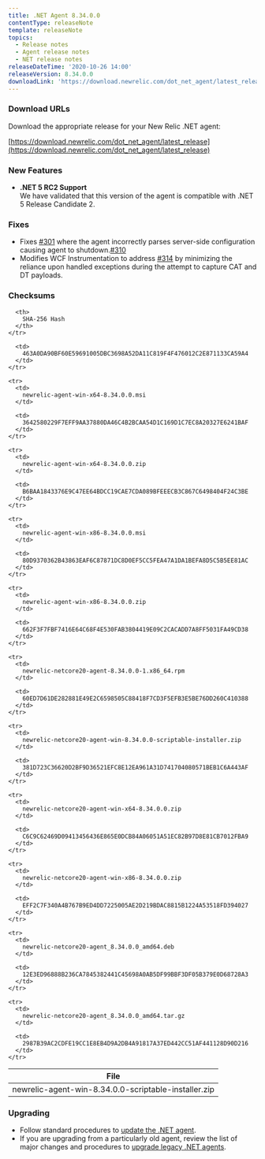 ```yaml
---
title: .NET Agent 8.34.0.0
contentType: releaseNote
template: releaseNote
topics:
  - Release notes
  - Agent release notes
  - NET release notes
releaseDateTime: '2020-10-26 14:00'
releaseVersion: 8.34.0.0
downloadLink: 'https://download.newrelic.com/dot_net_agent/latest_release'
---
```


### Download URLs

Download the appropriate release for your New Relic .NET agent:

[https://download.newrelic.com/dot_net_agent/latest_release](https://download.newrelic.com/dot_net_agent/latest_release)

### New Features

* **.NET 5 RC2 Support**  
  We have validated that this version of the agent is compatible with .NET 5 Release Candidate 2.

### Fixes

* Fixes [#301](https://github.com/newrelic/newrelic-dotnet-agent/issues/301) where the agent incorrectly parses server-side configuration causing agent to shutdown.[#310](https://github.com/newrelic/newrelic-dotnet-agent/pull/310)
* Modifies WCF Instrumentation to address [#314](https://github.com/newrelic/newrelic-dotnet-agent/issues/314) by minimizing the reliance upon handled exceptions during the attempt to capture CAT and DT payloads.

### Checksums

<Table>
  <thead>
    <tr>
      <th>
        File
      </th>

      <th>
        SHA-256 Hash
      </th>
    </tr>
  </thead>

  <tbody>
    <tr>
      <td>
        newrelic-agent-win-8.34.0.0-scriptable-installer.zip
      </td>

      <td>
        463A0DA90BF60E59691005DBC3698A52DA11C819F4F476012C2E871133CA59A4
      </td>
    </tr>

    <tr>
      <td>
        newrelic-agent-win-x64-8.34.0.0.msi
      </td>

      <td>
        3642580229F7EFF9AA37880DA46C4B2BCAA54D1C169D1C7EC8A20327E6241BAF
      </td>
    </tr>

    <tr>
      <td>
        newrelic-agent-win-x64-8.34.0.0.zip
      </td>

      <td>
        B6BAA1843376E9C47EE64BDCC19CAE7CDA089BFEEECB3C867C6498404F24C3BE
      </td>
    </tr>

    <tr>
      <td>
        newrelic-agent-win-x86-8.34.0.0.msi
      </td>

      <td>
        80D9370362B43863EAF6C87871DC8D0EF5CC5FEA47A1DA1BEFA8D5C5B5EE81AC
      </td>
    </tr>

    <tr>
      <td>
        newrelic-agent-win-x86-8.34.0.0.zip
      </td>

      <td>
        662F3F7FBF7416E64C68F4E530FAB3804419E09C2CACADD7A8FF5031FA49CD38
      </td>
    </tr>

    <tr>
      <td>
        newrelic-netcore20-agent-8.34.0.0-1.x86_64.rpm
      </td>

      <td>
        60ED7D61DE282881E49E2C6598505C88418F7CD3F5EFB3E5BE76DD260C410388
      </td>
    </tr>

    <tr>
      <td>
        newrelic-netcore20-agent-win-8.34.0.0-scriptable-installer.zip
      </td>

      <td>
        381D723C36620D2BF9D36521EFC8E12EA961A31D741704080571BEB1C6A443AF
      </td>
    </tr>

    <tr>
      <td>
        newrelic-netcore20-agent-win-x64-8.34.0.0.zip
      </td>

      <td>
        C6C9C62469D09413456436E865E0DCB84A06051A51EC82B97D8E81CB7012FBA9
      </td>
    </tr>

    <tr>
      <td>
        newrelic-netcore20-agent-win-x86-8.34.0.0.zip
      </td>

      <td>
        EFF2C7F340A4B767B9ED4DD7225005AE2D219BDAC8815B1224A53518FD394027
      </td>
    </tr>

    <tr>
      <td>
        newrelic-netcore20-agent_8.34.0.0_amd64.deb
      </td>

      <td>
        12E3ED96888B236CA7845382441C45698A0AB5DF99BBF3DF05B379E0D68728A3
      </td>
    </tr>

    <tr>
      <td>
        newrelic-netcore20-agent_8.34.0.0_amd64.tar.gz
      </td>

      <td>
        2987B39AC2CDFE19CC1E8EB4D9A2DB4A91817A37ED442CC51AF441128D90D216
      </td>
    </tr>
  </tbody>
</Table>

### Upgrading

* Follow standard procedures to [update the .NET agent](/docs/agents/net-agent/installation-configuration/update-net-agent).
* If you are upgrading from a particularly old agent, review the list of major changes and procedures to [upgrade legacy .NET agents](/docs/agents/net-agent/troubleshooting/upgrade-legacy-net-agents).
